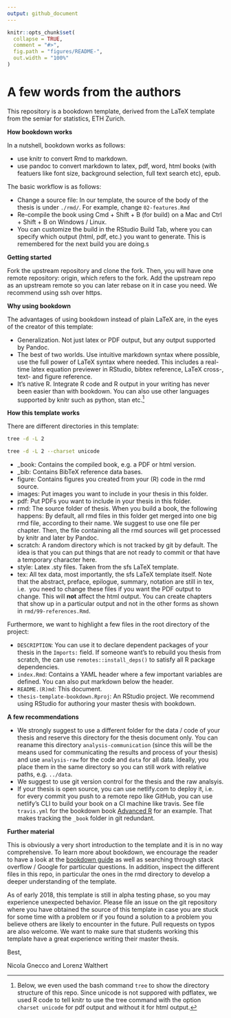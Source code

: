 ```yaml
---
output: github_document
---
```


<!-- README.md is generated from README.Rmd. Please edit that file -->

```r
knitr::opts_chunk$set(
  collapse = TRUE,
  comment = "#>",
  fig.path = "figures/README-",
  out.width = "100%"
)
```

# A few words from the authors {-}

This repository is a bookdown template, derived from the LaTeX template 
from the semiar for statistics, ETH Zurich. 

**How bookdown works**

In a nutshell, bookdown works as follows:

* use knitr to convert Rmd to markdown.
* use pandoc to convert markdown to latex, pdf, word, html books (with featuers
  like font size, background selection, full text search etc), epub.


The basic workflow is as follows: 

* Change a source file: In our template, the source of the body of the thesis
  is under `./rmd/`. For example, change `02-features.Rmd`
* Re-compile the book using Cmd + Shift + B (for build) on a Mac and Ctrl + 
  Shift + B on Windows / Linux.
* You can customize the build in the RStudio Build Tab, where you can specify
  which output (html, pdf, etc.) you want to generate. This is remembered for 
  the next build you are doing.s

**Getting started**

Fork the upstream repository and clone the fork. Then, you will have one remote
repository: origin, which refers to the fork. Add the upstream repo as an 
upstream remote so you can later rebase on it in case you need. We recommend
using ssh over https.


**Why using bookdown**

The advantages of using bookdown instead of plain LaTeX are, in the eyes of the 
creator of this template:

* Generalization. Not just latex or PDF output, but any output supported by 
  Pandoc.
* The best of two worlds. Use intuitive markdown syntax where possible, use 
  the full power of LaTeX syntax where needed. This includes a real-time latex
  equation previewer in RStudio, bibtex reference, LaTeX cross-, text- and 
  figure reference.
* It's native R. Integrate R code and R output in your writing has never been
  easier than with bookdown. You can also use other languages supported by 
  knitr such as python, stan etc.^[Below, we even used the bash command `tree`
  to show the directory structure of this repo. Since unicode is not suppored
  with pdflatex, we used R code to tell knitr to use the tree command 
  with the option `charset unicode` for pdf output and without it for html 
  output.] 

**How this template works**

There are different directories in this template:

```bash
tree -d -L 2
```

```bash
tree -d -L 2 --charset unicode
```

* _book: Contains the compiled book, e.g. a PDF or html version.
* _bib: Contains BibTeX reference data bases.
* figure: Contains figures you created from your (R) code in the rmd source.
* images: Put images you want to include in your thesis in this folder.
* pdf: Put PDFs you want to include in your thesis in this folder.
* rmd: The source folder of thesis. When you build a book, the following 
  happens: By default, all rmd files in this folder get merged into one big 
  rmd file, according to their name. We suggest to use one file per chapter.
  Then, the file containing all the rmd sources will get processed by knitr and 
  later by Pandoc.
* scratch: A random directory which is not tracked by git by default. The idea
  is that you can put things that are not ready to commit or that have a 
  temporary character here.
* style: Latex .sty files. Taken from the sfs LaTeX template.
* tex: All tex data, most importantly, the sfs LaTeX template itself. Note that 
  the abstract, preface, epilogue, summary, notation are still in tex, i.e. 
  you need to change these files if you want the PDF output to change. This 
  will **not** affect the html output. You can create chapters that show 
  up in a particular output and not in the other forms as shown in 
  `rmd/99-references.Rmd`.
  
Furthermore, we want to highlight a few files in the root directory of the
project:

* `DESCRIPTION`: You can use it to declare dependent packages of your thesis in 
  the `Imports:` field. If someone want's to rebuild you thesis from scratch,
  the can use `remotes::install_deps()` to satisfy all R package dependencies.
* `index.Rmd`: Contains a YAML header where a few important variables are defined.
  You can also put markdown below the header.
* `README.(R)md`: This document.
* `thesis-template-bookdown.Rproj`: An RStudio project. We recommend using 
  RStudio for authoring your master thesis with bookdown.

**A few recommendations**

* We strongly suggest to use a different folder for the data / code of your 
  thesis and reserve this directory for the thesis document only. You can 
  reaname this directory `analysis-communication` (since this will be the
  means used for communicating the results and process of your thesis) and
  use `analysis-raw` for the code and `data` for all data. Ideally, you 
  place them in the same directory so you can still work with relative paths,
  e.g. `../data`.
* We suggest to use git version control for the thesis and the raw analsyis.
* If your thesis is open source, you can use netlify.com to deploy it, i.e. 
  for every commit you push to a remote repo like GitHub, you can use netlify's
  CLI to build your book on a CI machine like travis. See file `travis.yml` for
  the bookdown book 
  [Advanced R](https://github.com/hadley/adv-r/tree/88dcb07e2b2ae634af6cdeafff2f3ea976077064)
  for an example. That makes tracking the `_book` folder in git redundant.

**Further material**

This is obviously a very short introduction to the template and it is in no way
comprehensive. To learn more about bookdown, we encourage the reader to have 
a look at the [bookdown guide](https://bookdown.org/yihui/bookdown/) as well 
as searching through stack overflow / Google for particular questions. In 
addition, inspect the different files in this repo, in particular the ones 
in the rmd directory to develop a deeper understanding of the template. 

As of early 2018, this template is still in alpha testing phase, so you may 
experience unexpected behavior. Please file an issue on the git repository
where you have obtained the source of this template in case 
you are stuck for some time with a problem or if you found a solution to a 
problem you believe others are likely to encounter in the future. Pull requests
on typos are also welcome. We want to 
make sure that students working this template have a great experience writing 
their master thesis.

Best,

Nicola Gnecco and Lorenz Walthert

